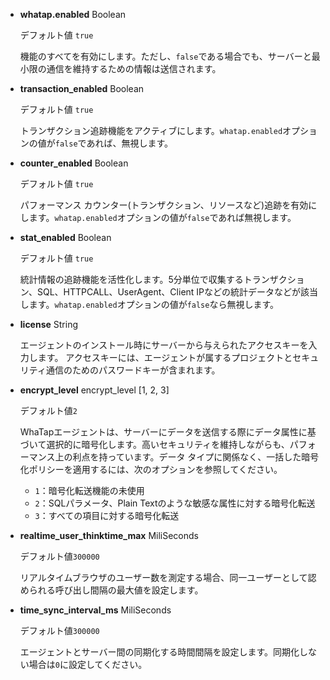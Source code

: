 -   **whatap.enabled** <span class='type'>Boolean</span>

    デフォルト値 `true`

    機能のすべてを有効にします。ただし、`false`である場合でも、サーバーと最小限の通信を維持するための情報は送信されます。

-   **transaction_enabled** <span class='type'>Boolean</span>

    デフォルト値 `true`

    トランザクション追跡機能をアクティブにします。`whatap.enabled`オプションの値が`false`であれば、無視します。

-   **counter_enabled** <span class='type'>Boolean</span>

    デフォルト値 `true`

    パフォーマンス カウンター(トランザクション、リソースなど)追跡を有効にします。`whatap.enabled`オプションの値が`false`であれば無視します。

-   **stat_enabled** <span class='type'>Boolean</span>

    デフォルト値 `true`

    統計情報の追跡機能を活性化します。5分単位で収集するトランザクション、SQL、HTTPCALL、UserAgent、Client IPなどの統計データなどが該当します。`whatap.enabled`オプションの値が`false`なら無視します。

-   **license** <span class='type'>String</span>

    エージェントのインストール時にサーバーから与えられたアクセスキーを入力します。 アクセスキーには、エージェントが属するプロジェクトとセキュリティ通信のためのパスワードキーが含まれます。

-   **encrypt_level** <span class='type'>encrypt_level [1, 2, 3]</span>

    デフォルト値`2`

    WhaTapエージェントは、サーバーにデータを送信する際にデータ属性に基づいて選択的に暗号化します。高いセキュリティを維持しながらも、パフォーマンス上の利点を持っています。データ タイプに関係なく、一括した暗号化ポリシーを適用するには、次のオプションを参照してください。

    -   `1`：暗号化転送機能の未使用
    -   `2`：SQLパラメータ、Plain Textのような敏感な属性に対する暗号化転送
    -   `3`：すべての項目に対する暗号化転送

-   **realtime_user_thinktime_max** <span class='type'>MiliSeconds</span>

    デフォルト値`300000`

    リアルタイムブラウザのユーザー数を測定する場合、同一ユーザーとして認められる呼び出し間隔の最大値を設定します。

-   **time_sync_interval_ms** <span class='type'>MiliSeconds</span>

    デフォルト値`300000`

    エージェントとサーバー間の同期化する時間間隔を設定します。同期化しない場合は`0`に設定してください。
